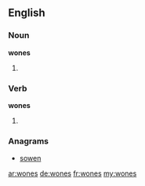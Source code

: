 ==English==

===Noun===
'''wones'''

# {{plural of|wone}}

===Verb===
'''wones'''

# {{third-person singular of|wone}}

===Anagrams===
* [[sowen#English|sowen]]

[[ar:wones]]
[[de:wones]]
[[fr:wones]]
[[my:wones]]
